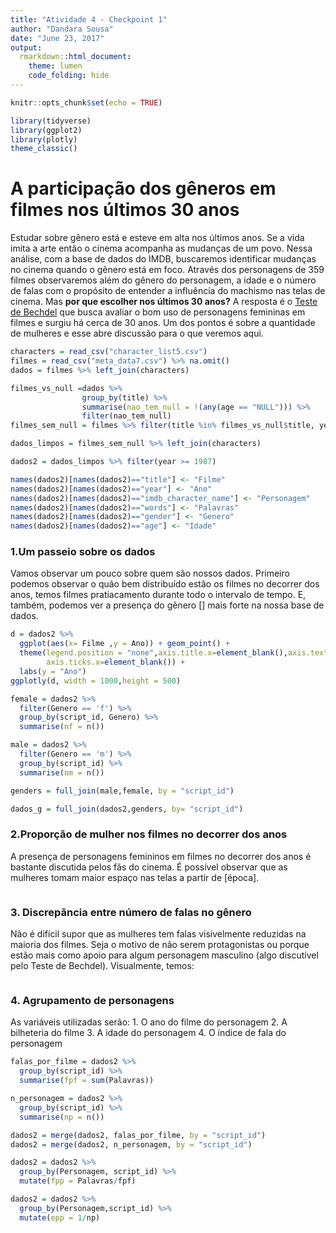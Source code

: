 ```yaml
---
title: "Atividade 4 - Checkpoint 1"
author: "Dandara Sousa"
date: "June 23, 2017"
output:
  rmarkdown::html_document:
    theme: lumen
    code_folding: hide
---
```


```r
knitr::opts_chunk$set(echo = TRUE)
```

```r
library(tidyverse)
library(ggplot2)
library(plotly)
theme_classic()
```

# A participação dos gêneros em filmes nos últimos 30 anos

Estudar sobre gênero está e esteve em alta nos últimos anos. Se a vida imita a arte então o cinema acompanha as mudanças de um povo. Nessa análise, com a base de dados do IMDB, buscaremos identificar mudanças no cinema quando o gênero está em foco. Através dos personagens de 359 filmes observaremos além do gênero do personagem, a idade e o número de falas com o propósito de entender a influência do machismo nas telas de cinema. Mas **por que escolher nos últimos 30 anos?** A resposta é o [Teste de Bechdel](https://en.wikipedia.org/wiki/Bechdel_test) que busca avaliar o bom uso de personagens femininas em filmes e surgiu há cerca de 30 anos. Um dos pontos é sobre a quantidade de mulheres e esse abre discussão para o que veremos aqui.

```r
characters = read_csv("character_list5.csv")
filmes = read_csv("meta_data7.csv") %>% na.omit()
dados = filmes %>% left_join(characters)

filmes_vs_null =dados %>% 
                group_by(title) %>%
                summarise(nao_tem_null = !(any(age == "NULL"))) %>%
                filter(nao_tem_null)
filmes_sem_null = filmes %>% filter(title %in% filmes_vs_null$title, year >= 1987)

dados_limpos = filmes_sem_null %>% left_join(characters)

dados2 = dados_limpos %>% filter(year >= 1987)

names(dados2)[names(dados2)=="title"] <- "Filme"
names(dados2)[names(dados2)=="year"] <- "Ano"
names(dados2)[names(dados2)=="imdb_character_name"] <- "Personagem"
names(dados2)[names(dados2)=="words"] <- "Palavras"
names(dados2)[names(dados2)=="gender"] <- "Genero"
names(dados2)[names(dados2)=="age"] <- "Idade"


```

### 1.Um passeio sobre os dados  
Vamos observar um pouco sobre quem são nossos dados. Primeiro podemos observar o quão bem distribuído estão os filmes no decorrer dos anos, temos filmes pratiacamento durante todo o 
intervalo de tempo. E, também, podemos ver a presença do gênero [] mais forte na nossa base de dados.

```r
d = dados2 %>%
  ggplot(aes(x= Filme ,y = Ano)) + geom_point() + 
  theme(legend.position = "none",axis.title.x=element_blank(),axis.text.x=element_blank(),
        axis.ticks.x=element_blank()) + 
  labs(y = "Ano")
ggplotly(d, width = 1000,height = 500)
```

```r
female = dados2 %>%
  filter(Genero == 'f') %>%
  group_by(script_id, Genero) %>%
  summarise(nf = n())

male = dados2 %>%
  filter(Genero == 'm') %>%
  group_by(script_id) %>%
  summarise(nm = n())

genders = full_join(male,female, by = "script_id")

dados_g = full_join(dados2,genders, by= "script_id")
```

### 2.Proporção de mulher nos filmes no decorrer dos anos  
A presença de personagens femininos em filmes no decorrer dos anos é bastante discutida pelos fãs do cinema. É possível observar que as mulheres tomam maior espaço nas telas a partir de [época]. 

```r

```

### 3. Discrepância entre número de falas no gênero  
Não é difícil supor que as mulheres tem falas visivelmente reduzidas na maioria dos filmes. Seja o motivo de não serem protagonistas ou porque estão mais como apoio para algum personagem masculino (algo discutível pelo Teste de Bechdel). Visualmente, temos:

```r

```

### 4. Agrupamento de personagens 

As variáveis utilizadas serão:
1. O ano do filme do personagem
2. A bilheteria do filme
3. A idade do personagem
4. O índice de fala do personagem

```r
falas_por_filme = dados2 %>%
  group_by(script_id) %>%
  summarise(fpf = sum(Palavras))

n_personagem = dados2 %>%
  group_by(script_id) %>%
  summarise(np = n())

dados2 = merge(dados2, falas_por_filme, by = "script_id")
dados2 = merge(dados2, n_personagem, by = "script_id")

dados2 = dados2 %>%
  group_by(Personagem, script_id) %>%
  mutate(fpp = Palavras/fpf)

dados2 = dados2 %>%
  group_by(Personagem,script_id) %>%
  mutate(epp = 1/np)


```



```r

```




